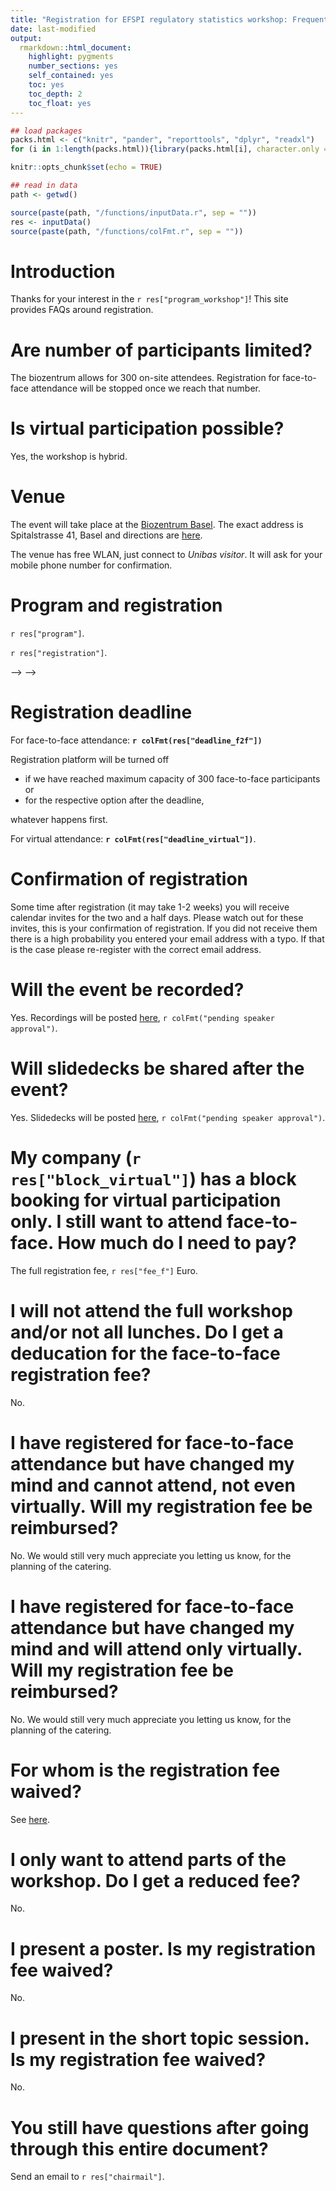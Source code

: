```yaml
---
title: "Registration for EFSPI regulatory statistics workshop: Frequently asked questions"
date: last-modified
output: 
  rmarkdown::html_document:
    highlight: pygments
    number_sections: yes
    self_contained: yes
    toc: yes
    toc_depth: 2
    toc_float: yes
---
```


```r
## load packages
packs.html <- c("knitr", "pander", "reporttools", "dplyr", "readxl")
for (i in 1:length(packs.html)){library(packs.html[i], character.only = TRUE)}

knitr::opts_chunk$set(echo = TRUE)

## read in data
path <- getwd()

source(paste(path, "/functions/inputData.r", sep = ""))
res <- inputData()
source(paste(path, "/functions/colFmt.r", sep = ""))
```

# Introduction

Thanks for your interest in the `r res["program_workshop"]`! This site provides FAQs around registration. 

# Are number of participants limited?

The biozentrum allows for 300 on-site attendees. Registration for face-to-face attendance will be stopped once we reach that number.

# Is virtual participation possible?

Yes, the workshop is hybrid. 

# Venue

The event will take place at the [Biozentrum Basel](https://www.biozentrum.unibas.ch/). The exact address is Spitalstrasse 41, Basel and directions are [here](https://www.biozentrum.unibas.ch/directions).

The venue has free WLAN, just connect to _Unibas visitor_. It will ask for your mobile phone number for confirmation.

# Program and registration

`r res["program"]`.

`r res["registration"]`.

<!-- # Registration fees -->

<!-- `r res["fee_f"]` Euro for face-to-face and `r res["fee_v"]` Euros for virtual attendance. To register please pay `r res["fee_f"]` / `r res["fee_v"]` Euro (depending on whether you attend in-person or virtually) to EFSPI as contribution to the `r res["issue"]`.  -->

<!-- <!-- Bank details: European Fed Stat Pharm Ind<br> --> -->
<!-- <!-- Bank: HSBC<br> --> -->
<!-- IBAN EUR: CH60 0077 0250 6852 9200 3<br> -->
<!-- IBAN CHF: CH87 0077 0250 6852 9200 2<br> -->
<!-- Bank institute: Basler Kantonalbank<br> -->
<!-- Swift: BKBBCHBB<br> -->
<!-- Owner: Basler Biometrische Sektion<br> -->
<!-- Reference: Regulatory 25<br> -->

<!-- Due to this informal registration process we can keep the price low. Therefore we can not accept credit card transfer and we cannot provide you with a formal invoice after the payment. In case you have any question on your payment, please contact `r res["cashiermail"]`. -->

# Registration deadline

<!-- Registration has been closed. -->

For face-to-face attendance: **`r colFmt(res["deadline_f2f"])`**

Registration platform will be turned off

- if we have reached maximum capacity of 300 face-to-face participants or
- for the respective option after the deadline,

whatever happens first.

For virtual attendance: **`r colFmt(res["deadline_virtual"])`**.

# Confirmation of registration

Some time after registration (it may take 1-2 weeks) you will receive calendar invites for the two and a half days. Please watch out for these invites, this is your confirmation of registration. If you did not receive them there is a high probability you entered your email address with a typo. If that is the case please re-register with the correct email address.

# Will the event be recorded?

Yes. Recordings will be posted [here](data/2026/slides.html), `r colFmt("pending speaker approval")`.

# Will slidedecks be shared after the event?

Yes. Slidedecks will be posted [here](data/2026/slides.html), `r colFmt("pending speaker approval")`.

<!-- # Dial-in instructions -->

<!-- See [here](dialin_participants.html). -->

<!-- # What block booking options are available for companies? -->

<!-- ## Face-to-face block booking -->

<!-- We have updated our block bocking offerings compared to previous years: -->

<!-- - Block booking for face-to-face attendance:  -->
<!--   - 8500 Euro up to 50 participants per company.  -->
<!--   - 10500 Euro for 51 to 70 participants.   -->
<!--   - 12500 Euro for 71 to 90 participants.  -->
<!--   - Beyond 91 face-to-face participants per company we charge 12500 + 120 Euro per each additional participant.  -->

<!-- For all face-to-face block bookings unlimited virtual attendees are included as well. -->

<!-- `r colFmt("The conference organizers reserve the right to cap the number of registered face-to-face attendees for a company with block booking, in order to keep catering costs under control. This never happened so far though.")` -->

<!-- ## Virtual block-booking -->

<!-- - Block booking for virtual attendance: 2800 Euro, i.e. you reach break-even with this option if at least 40 colleagues from your company register for virtual attendance to the workshop. -->

<!-- ## Interested in a block booking for your company? -->

<!-- Please reach out to `r res["cashiermail"]` if your company is interested in one of these options. -->

<!-- # Block booking for face-to-face AND virtual participation: how to register -->

<!-- For `r res["year"]` the following companies have registered for a comprehensive block booking so far: -->

<!-- ## Roche, Boehringer -->

<!-- All colleagues working at Roche or Boehringer do not need to pay a registration fee for face-to-face or virtual participation. You simply register via `r res["reg_form"]` and indicate face-to-face or virtual attendance. You do not need to pay a registration fee, this is covered by your company via the block booking. -->

<!-- To get access to lunches and the wine tasting event, please tick the meals/event you plan to attend. We ask you to be as accurate as possible in indicating your presence - this is for organizational purposes. -->

<!-- ## Novartis -->

<!-- Block booking for face-to-face and virtual participation: -->

<!-- - If you wish to attend in person, please contact [Bibi Blatna](mailto:bibiana.blatna@novartis.com). -->
<!-- - If you wish to attend virtually, please register for virtual attendance using `r res["reg_form"]`. -->

<!-- # Block booking for virtual participation only: how to register -->

<!-- For `r res["year"]`, `r res["block_virtual"]` have a a block booking for virtual participation, i.e. all colleagues working at at these companies do not need to pay a registration fee for virtual participation. Face-to-face registration fee remains the same. -->

<!-- You simply register via `r res["reg_form"]` and indicate virtual attendance. You do not need to pay a registration fee, this is covered by your company via a block booking. -->

# My company (`r res["block_virtual"]`) has a block booking for virtual participation only. I still want to attend face-to-face. How much do I need to pay?

The full registration fee, `r res["fee_f"]` Euro.

# I will not attend the full workshop and/or not all lunches. Do I get a deducation for the face-to-face registration fee?

No.

# I have registered for face-to-face attendance but have changed my mind and cannot attend, not even virtually. Will my registration fee be reimbursed?

No. We would still very much appreciate you letting us know, for the planning of the catering.

# I have registered for face-to-face attendance but have changed my mind and will attend only virtually. Will my registration fee be reimbursed?

No. We would still very much appreciate you letting us know, for the planning of the catering.

# For whom is the registration fee waived?

See [here](speaker.html).

# I only want to attend parts of the workshop. Do I get a reduced fee?

No.

# I present a poster. Is my registration fee waived?

No.

# I present in the short topic session. Is my registration fee waived?

No.

<!-- # Feedback -->

<!-- We would appreciate your feedback on this year's workshop using [this form](https://forms.gle/Gf653NLr3v2U7Fe47). -->

# You still have questions after going through this entire document?

Send an email to `r res["chairmail"]`.



